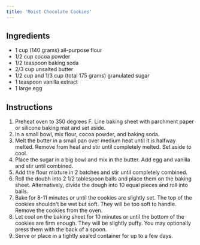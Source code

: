 ```yaml
---
title: 'Moist Chocolate Cookies'
---
```


## Ingredients

- 1 cup (140 grams) all-purpose flour
- 1/2 cup cocoa powder
- 1/2 teaspoon baking soda
- 2/3 cup unsalted butter
- 1/2 cup and 1/3 cup (total 175 grams) granulated sugar
- 1 teaspoon vanilla extract
- 1 large egg

## Instructions

1. Preheat oven to 350 degrees F. Line baking sheet with parchment paper or silicone baking mat and set aside.
2. In a small bowl, mix flour, cocoa powder, and baking soda.
3. Melt the butter in a small pan over medium heat until it is halfway melted. Remove from heat and stir until completely melted. Set aside to cool.
4. Place the sugar in a big bowl and mix in the butter. Add egg and vanilla and stir until combined.
5. Add the flour mixture in 2 batches and stir until completely combined.
6. Roll the doubh into 2 1/2 tablespoon balls and place them on the baking sheet. Alternatively, divide the dough into 10 equal pieces and roll into balls.
7. Bake for 8-11 minutes or until the cookies are slightly set. The top of the cookies shouldn't be wet but soft. They will be too soft to handle. Remove the cookies from the oven.
8. Let cool on the baking sheet for 10 minutes or until the bottom of the cookies are firm enough. They will be slightly puffy. You may optionally press them with the back of a spoon.
9. Serve or place in a tightly sealed container for up to a few days.